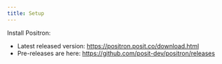 ```yaml
---
title: Setup
---
```


Install Positron:

* Latest released version: <https://positron.posit.co/download.html>
* Pre-releases are here: <https://github.com/posit-dev/positron/releases>
